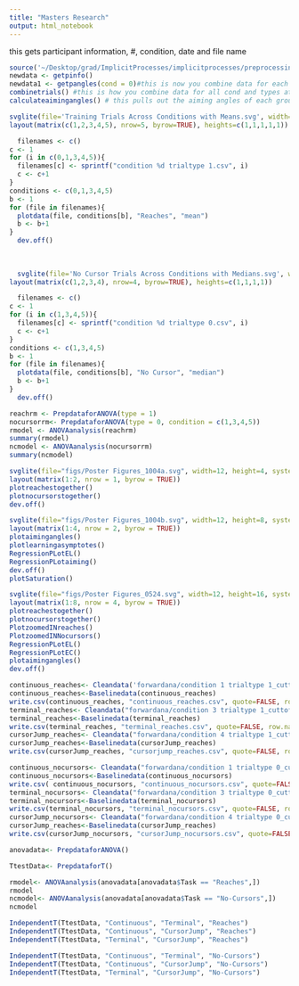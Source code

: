 ```yaml
---
title: "Masters Research"
output: html_notebook
---
```


this gets participant information, #, condition, date and file name
```r
source('~/Desktop/grad/ImplicitProcesses/implicitprocesses/preprocessing.R')
newdata <- getpinfo()
newdata1 <- getpangles(cond = 0)#this is now you combine data for each condition and trialtype
combinetrials() #this is how you combine data for all cond and types at once
calculateaimingangles() # this pulls out the aiming angles of each group and makes a csv file of them. 
```
```r
svglite(file='Training Trials Across Conditions with Means.svg', width=5, height=15, system_fonts=list(sans = "Arial"))
layout(matrix(c(1,2,3,4,5), nrow=5, byrow=TRUE), heights=c(1,1,1,1,1))

  filenames <- c()
c <- 1
for (i in c(0,1,3,4,5)){
  filenames[c] <- sprintf("condition %d trialtype 1.csv", i)
  c <- c+1
}
conditions <- c(0,1,3,4,5)
b <- 1
for (file in filenames){
  plotdata(file, conditions[b], "Reaches", "mean")
  b <- b+1
}
  dev.off()
  
  
  
  svglite(file='No Cursor Trials Across Conditions with Medians.svg', width=5, height=15, system_fonts=list(sans = "Arial"))
layout(matrix(c(1,2,3,4), nrow=4, byrow=TRUE), heights=c(1,1,1,1))

  filenames <- c()
c <- 1
for (i in c(1,3,4,5)){
  filenames[c] <- sprintf("condition %d trialtype 0.csv", i)
  c <- c+1
}
conditions <- c(1,3,4,5)
b <- 1
for (file in filenames){
  plotdata(file, conditions[b], "No Cursor", "median")
  b <- b+1
}
  dev.off()
```
```r
reachrm <- PrepdataforANOVA(type = 1)
nocursorrm<- PrepdataforANOVA(type = 0, condition = c(1,3,4,5))
rmodel <- ANOVAanalysis(reachrm)
summary(rmodel)
ncmodel <- ANOVAanalysis(nocursorrm)
summary(ncmodel)
```




```r
svglite(file="figs/Poster Figures_1004a.svg", width=12, height=4, system_fonts=list(sans = "Arial"))
layout(matrix(1:2, nrow = 1, byrow = TRUE))
plotreachestogether()
plotnocursorstogether()
dev.off()

svglite(file="figs/Poster Figures_1004b.svg", width=12, height=8, system_fonts=list(sans = "Arial"))
layout(matrix(1:4, nrow = 2, byrow = TRUE))
plotaimingangles()
plotlearningasymptotes()
RegressionPLotEL()
RegressionPLotaiming()
dev.off()
plotSaturation()

```


```r

svglite(file="figs/Poster Figures_0524.svg", width=12, height=16, system_fonts=list(sans = "Arial"))
layout(matrix(1:8, nrow = 4, byrow = TRUE))
plotreachestogether()
plotnocursorstogether()
PlotzoomedINreaches()
PlotzoomedINNocursors()
RegressionPLotEL()
RegressionPLotEC()
plotaimingangles()
dev.off()

```


```r
continuous_reaches<- Cleandata('forwardana/condition 1 trialtype 1_cuttoff0.3.csv')
continuous_reaches<-Baselinedata(continuous_reaches)
write.csv(continuous_reaches, "continuous_reaches.csv", quote=FALSE, row.names = FALSE)
terminal_reaches<- Cleandata("forwardana/condition 3 trialtype 1_cuttoff0.3.csv")
terminal_reaches<-Baselinedata(terminal_reaches)
write.csv(terminal_reaches, "terminal_reaches.csv", quote=FALSE, row.names = FALSE)
cursorJump_reaches<- Cleandata("forwardana/condition 4 trialtype 1_cuttoff0.3.csv")
cursorJump_reaches<-Baselinedata(cursorJump_reaches)
write.csv(cursorJump_reaches, "cursorjump_reaches.csv", quote=FALSE, row.names = FALSE)

continuous_nocursors<- Cleandata("forwardana/condition 1 trialtype 0_cuttoff0.3.csv")
continuous_nocursors<-Baselinedata(continuous_nocursors)
write.csv( continuous_nocursors, "continuous_nocursors.csv", quote=FALSE, row.names = FALSE)
terminal_nocursors<- Cleandata("forwardana/condition 3 trialtype 0_cuttoff0.3.csv")
terminal_nocursors<-Baselinedata(terminal_nocursors)
write.csv(terminal_nocursors, "terminal_nocursors.csv", quote=FALSE, row.names = FALSE)
cursorJump_nocursors<- Cleandata("forwardana/condition 4 trialtype 0_cuttoff0.3.csv")
cursorJump_reaches<-Baselinedata(cursorJump_reaches)
write.csv(cursorJump_nocursors, "cursorJump_nocursors.csv", quote=FALSE, row.names = FALSE)
```



```r

anovadata<- PrepdataforANOVA()

TtestData<- PrepdataforT()
```


```r
rmodel<- ANOVAanalysis(anovadata[anovadata$Task == "Reaches",])
rmodel
ncmodel<- ANOVAanalysis(anovadata[anovadata$Task == "No-Cursors",])
ncmodel

IndependentT(TtestData, "Continuous", "Terminal", "Reaches")
IndependentT(TtestData, "Continuous", "CursorJump", "Reaches")
IndependentT(TtestData, "Terminal", "CursorJump", "Reaches")

IndependentT(TtestData, "Continuous", "Terminal", "No-Cursors")
IndependentT(TtestData, "Continuous", "CursorJump", "No-Cursors")
IndependentT(TtestData, "Terminal", "CursorJump", "No-Cursors")

  

```
